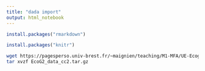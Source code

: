 ```yaml
---
title: "dada import"
output: html_notebook
---
```


```r
install.packages("rmarkdown")
```


```r
install.packages("knitr")
```

```bash
wget https://pagesperso.univ-brest.fr/~maignien/teaching/M1-MFA/UE-Ecogenomique2/EcoG2_data_cc2.tar.gz
tar xvzf EcoG2_data_cc2.tar.gz
```

